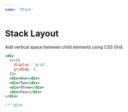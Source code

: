 ```yaml
---
name: 'Stack'
---
```


# Stack Layout

Add vertical space between child elements using CSS Grid.

```jsx live xray
<div
  sx={{
    display: 'grid',
    gridGap: 4,
  }}>
  <div>One</div>
  <div>Two</div>
  <div>Three</div>
  <div>Four</div>
</div>
```

```jsx
/** @jsx